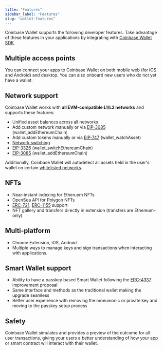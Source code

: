 ```yaml
---
title: "Features"
sidebar_label: "Features"
slug: "wallet-features"
---
```


Coinbase Wallet supports the following developer features. Take advantage of these features in your applications by integrating with [Coinbase Wallet SDK](./installing.mdx).

## Multiple access points

You can connect your apps to Coinbase Wallet on both mobile web (for iOS and Android) and desktop. You can also onboard new users who do not yet have a wallet.

## Network support

Coinbase Wallet works with **all EVM-compatible L1/L2 networks** and supports these features:

- Unified asset balances across all networks
- Add custom network manually or via [EIP-3085](https://eips.ethereum.org/EIPS/eip-3085) (wallet_addEthereumChain)
- Add custom tokens manually or via [EIP-747](https://eips.ethereum.org/EIPS/eip-747) (​​wallet_watchAsset)
- [Network switching](./switching-chains.mdx)
- [EIP-3326](https://eips.ethereum.org/EIPS/eip-3326) (wallet_switchEthereumChain)
- [EIP-3085](https://eips.ethereum.org/EIPS/eip-3085) (wallet_addEthereumChain)

Additionally, Coinbase Wallet will autodetect all assets held in the user's wallet on certain [whitelisted networks](./whitelisted-networks.mdx).

## NFTs

- Near-instant indexing for Etheruem NFTs
- OpenSea API for Polygon NFTs
- [ERC-721](https://eips.ethereum.org/EIPS/eip-721), [ERC-1155](https://eips.ethereum.org/EIPS/eip-1155) support
- NFT gallery and transfers directly in extension (transfers are Ethereum-only)

## Multi-platform

- Chrome Extension, iOS, Android
- Multiple ways to manage keys and sign transactions when interacting with applications.

## Smart Wallet support

- Ability to have a passkey based Smart Wallet following the [ERC-4337](https://eips.ethereum.org/EIPS/eip-4337) improvement proposal
- Same interface and methods as the traditional wallet making the upgrade seamless
- Better user experience with removing the mneumonic or private key and moving to the passkey setup process

## Safety

Coinbase Wallet simulates and provides a preview of the outcome for all user transactions, giving your users a better understanding of how your app or smart contract will interact with their wallet.

